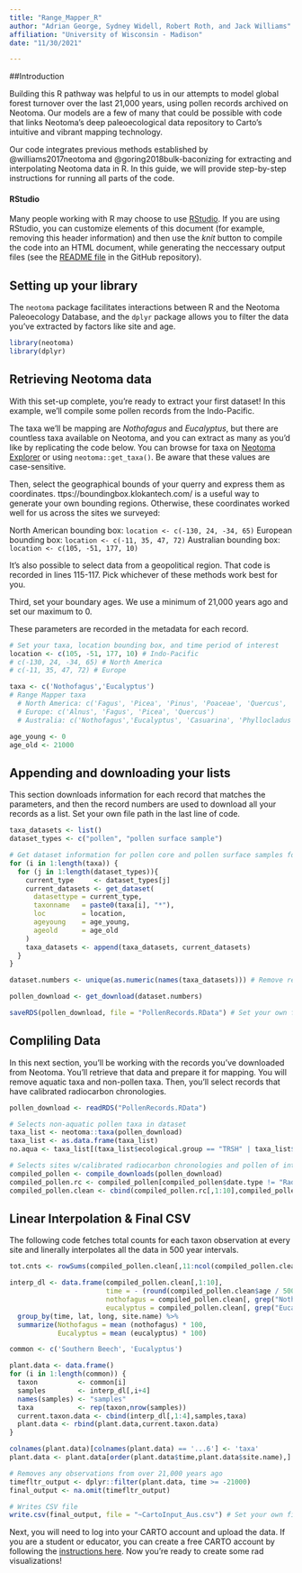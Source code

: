 ```yaml
---
title: "Range_Mapper_R"
author: "Adrian George, Sydney Widell, Robert Roth, and Jack Williams"
affiliation: "University of Wisconsin - Madison"
date: "11/30/2021"

---
```


##Introduction

Building this R pathway was helpful to us in our attempts to model global forest turnover over the last 21,000 years, using pollen records archived on Neotoma. Our models are a few of many that could be possible with code that links Neotoma's deep paleoecological data repository to Carto's intuitive and vibrant mapping technology.

Our code integrates previous methods established by @williams2017neotoma and @goring2018bulk-baconizing for extracting and interpolating Neotoma data in R. In this guide, we will provide step-by-step instructions for running all parts of the code.

#### RStudio

Many people working with R may choose to use [RStudio](http://rstudio.com).  If you are using RStudio, you can customize elements of this document (for example, removing this header information) and then use the *knit* button to compile the code into an HTML document, while generating the neccessary output files (see the [README file](https://github.com/neotomadb) in the GitHub repository).

## Setting up your library

The `neotoma` package facilitates interactions between R and the Neotoma Paleoecology Database, and the `dplyr` package allows you to filter the data you've extracted by factors like site and age.

```r
library(neotoma)
library(dplyr)
```

## Retrieving Neotoma data

With this set-up complete, you're ready to extract your first dataset! In this example, we'll compile some pollen records from the Indo-Pacific.

The taxa we'll be mapping are *Nothofagus* and *Eucalyptus*, but there are countless taxa available on Neotoma, and you can extract as many as you'd like by replicating the code below. You can browse for taxa on [Neotoma Explorer](https://apps.neotomadb.org/explorer/) or using `neotoma::get_taxa()`. Be aware that these values are case-sensitive.

Then, select the geographical bounds of your querry and express them as coordinates. ttps://boundingbox.klokantech.com/ is a useful way to generate your own bounding regions. Otherwise, these coordinates worked well for us across the sites we surveyed:

 North American bounding box: `location <- c(-130, 24, -34, 65)`
 European bounding box: `location <- c(-11, 35, 47, 72)`
 Australian bounding box: `location <- c(105, -51, 177, 10)`

It's also possible to select data from a geopolitical region. That code is recorded in lines 115-117. Pick whichever of these methods work best for you.

Third, set your boundary ages. We use a minimum of 21,000 years ago and set our maximum to 0.

These parameters are recorded in the metadata for each record.


```r
# Set your taxa, location bounding box, and time period of interest
location <- c(105, -51, 177, 10) # Indo-Pacific
# c(-130, 24, -34, 65) # North America
# c(-11, 35, 47, 72) # Europe

taxa <- c('Nothofagus','Eucalyptus')
# Range Mapper taxa
  # North America: c('Fagus', 'Picea', 'Pinus', 'Poaceae', 'Quercus', 'Tsuga', 'Ulmus')
  # Europe: c('Alnus', 'Fagus', 'Picea', 'Quercus')
  # Australia: c('Nothofagus','Eucalyptus', 'Casuarina', 'Phyllocladus', 'Callitris') # Oceania

age_young <- 0
age_old <- 21000

```


## Appending and downloading your lists

This section downloads information for each record that matches the parameters, and then the record numbers are used to download all your records as a list. Set your own file path in the last line of code.

```r
taxa_datasets <- list()
dataset_types <- c("pollen", "pollen surface sample")

# Get dataset information for pollen core and pollen surface samples for all taxa
for (i in 1:length(taxa)) {
  for (j in 1:length(dataset_types)){
    current_type     <- dataset_types[j]
    current_datasets <- get_dataset(
      datasettype = current_type,
      taxonname   = paste0(taxa[i], "*"),
      loc         = location,
      ageyoung    = age_young,
      ageold      = age_old
    )
    taxa_datasets <- append(taxa_datasets, current_datasets)
  }
}

dataset.numbers <- unique(as.numeric(names(taxa_datasets))) # Remove repeat dataset numbers

pollen_download <- get_download(dataset.numbers)

saveRDS(pollen_download, file = "PollenRecords.RData") # Set your own file path here.
```


## Compliling Data

In this next section, you'll be working with the records you've downloaded from Neotoma. You'll retrieve that data and prepare it for mapping. You will remove aquatic taxa and non-pollen taxa. Then, you'll select records that have calibrated radiocarbon chronologies.

```r
pollen_download <- readRDS("PollenRecords.RData")

# Selects non-aquatic pollen taxa in dataset
taxa_list <- neotoma::taxa(pollen_download)
taxa_list <- as.data.frame(taxa_list)
no.aqua <- taxa_list[(taxa_list$ecological.group == "TRSH" | taxa_list$ecological.group == "UPHE") & taxa_list$variable.element == 'pollen',]

# Selects sites w/calibrated radiocarbon chronologies and pollen of interest
compiled_pollen <- compile_downloads(pollen_download)
compiled_pollen.rc <- compiled_pollen[compiled_pollen$date.type != "Radiocarbon years BP",]
compiled_pollen.clean <- cbind(compiled_pollen.rc[,1:10],compiled_pollen.rc[,colnames(compiled_pollen.rc) %in% no.aqua$taxon.name])

```

## Linear Interpolation & Final CSV

The following code fetches total counts for each taxon observation at every site and linerally interpolates all the data in 500 year intervals.

```r
tot.cnts <- rowSums(compiled_pollen.clean[,11:ncol(compiled_pollen.clean)], na.rm=TRUE)

interp_dl <- data.frame(compiled_pollen.clean[,1:10],
                        time = - (round(compiled_pollen.clean$age / 500, 0) * 500),
                        nothofagus = compiled_pollen.clean[, grep("Nothofagus*", colnames(compiled_pollen.clean))] / tot.cnts,
                        eucalyptus = compiled_pollen.clean[, grep("Eucalyptus*", colnames(compiled_pollen.clean))] / tot.cnts) %>%
  group_by(time, lat, long, site.name) %>%
  summarize(Nothofagus = mean (nothofagus) * 100,
            Eucalyptus = mean (eucalyptus) * 100)

common <- c('Southern Beech', 'Eucalyptus')

plant.data <- data.frame()
for (i in 1:length(common)) {
  taxon          <- common[i]
  samples        <- interp_dl[,i+4]
  names(samples) <- "samples"
  taxa           <- rep(taxon,nrow(samples))
  current.taxon.data <- cbind(interp_dl[,1:4],samples,taxa)
  plant.data <- rbind(plant.data,current.taxon.data)
}

colnames(plant.data)[colnames(plant.data) == '...6'] <- 'taxa'
plant.data <- plant.data[order(plant.data$time,plant.data$site.name),]

# Removes any observations from over 21,000 years ago
timefltr_output <- dplyr::filter(plant.data, time >= -21000)
final_output <- na.omit(timefltr_output)

# Writes CSV file
write.csv(final_output, file = "~CartoInput_Aus.csv") # Set your own file path here.
```

Next, you will need to log into your CARTO account and upload the data. If you are a student or educator, you can create a free CARTO account by following the [instructions here](https://carto.com/help/getting-started/student-accounts/). Now you're ready to create some rad visualizations!
